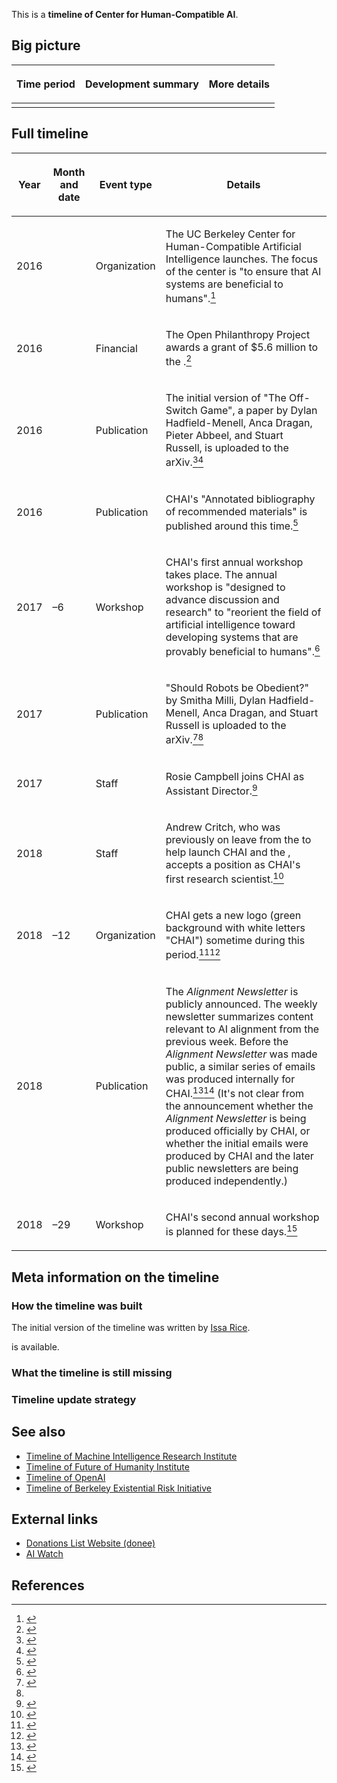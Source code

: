 This is a '''timeline of Center for Human-Compatible AI'''.

==Big picture==

{| class="wikitable"
! Time period !! Development summary !! More details
|-
|}

==Full timeline==

{| class="sortable wikitable"
! Year !! Month and date !! Event type !! Details
|-
| 2016 || {{dts|August}} || Organization || The UC Berkeley Center for Human-Compatible Artificial Intelligence launches. The focus of the center is "to ensure that AI systems are beneficial to humans".<ref>{{cite web |url=http://news.berkeley.edu/2016/08/29/center-for-human-compatible-artificial-intelligence/ |title=UC Berkeley launches Center for Human-Compatible Artificial Intelligence |date=August 29, 2016 |publisher=Berkeley News |accessdate=July 26, 2017}}</ref>
|-
| 2016 || {{dts|August}} || Financial || The Open Philanthropy Project awards a grant of $5.6 million to the {{w|Center for Human-Compatible AI}}.<ref name="donations-portal-open-phil-ai-risk">{{cite web |url=https://donations.vipulnaik.com/donor.php?donor=Open+Philanthropy+Project&cause_area_filter=AI+risk |title=Open Philanthropy Project donations made (filtered to cause areas matching AI risk) |accessdate=July 27, 2017}}</ref>
|-
| 2016 || {{dts|November 24}} || Publication || The initial version of "The Off-Switch Game", a paper by Dylan Hadfield-Menell, Anca Dragan, Pieter Abbeel, and Stuart Russell, is uploaded to the arXiv.<ref>{{cite web |url=https://arxiv.org/abs/1611.08219 |title=[1611.08219] The Off-Switch Game |accessdate=February 9, 2018}}</ref><ref name="2018_ai_safety_lit_review">{{cite web |url=http://effective-altruism.com/ea/1iu/2018_ai_safety_literature_review_and_charity/ |title=2018 AI Safety Literature Review and Charity Comparison - Effective Altruism Forum |accessdate=February 9, 2018}}</ref>
|-
| 2016 || {{dts|December}} || Publication || CHAI's "Annotated bibliography of recommended materials" is published around this time.<ref>{{cite web |url=http://humancompatible.ai/bibliography |title=Center for Human-Compatible AI |accessdate=February 9, 2018}}</ref>
|-
| 2017 || {{dts|May 5}}–6 || Workshop || CHAI's first annual workshop takes place. The annual workshop is "designed to advance discussion and research" to "reorient the field of artificial intelligence toward developing systems that are provably beneficial to humans".<ref>{{cite web |url=http://humancompatible.ai/workshop-2017/ |title=Center for Human-Compatible AI |accessdate=February 9, 2018 |archiveurl=https://archive.is/pXQ4q |archivedate=February 9, 2018 |dead-url=no}}</ref>
|-
| 2017 || {{dts|May 28}} || Publication || "Should Robots be Obedient?" by Smitha Milli, Dylan Hadfield-Menell, Anca Dragan, and Stuart Russell is uploaded to the arXiv.<ref>{{cite web |url=https://arxiv.org/abs/1705.09990 |title=[1705.09990] Should Robots be Obedient? |accessdate=February 9, 2018}}</ref><ref name="2018_ai_safety_lit_review" />
|-
| 2017 || {{dts|October}} || Staff || Rosie Campbell joins CHAI as Assistant Director.<ref>{{cite web |url=https://www.bbc.co.uk/rd/people/rosie-campbell?Type=Posts&Decade=All |title=Rosie Campbell - BBC R&D |accessdate=May 11, 2018 |archiveurl=https://archive.is/2o0RJ |archivedate=May 11, 2018 |dead-url=no |quote=Rosie left in October 2017 to take on the role of Assistant Director of the Center for Human-compatible AI at UC Berkeley, a research group which aims to ensure that artificially intelligent systems are provably beneficial to humans.}}</ref>
|-
| 2018 || {{Dts|March}} || Staff || Andrew Critch, who was previously on leave from the {{W|Machine Intelligence Research Institute}} to help launch CHAI and the {{W|Berkeley Existential Risk Initiative}}, accepts a position as CHAI's first research scientist.<ref>{{cite web |url=https://intelligence.org/2018/03/25/march-2018-newsletter/ |title=March 2018 Newsletter - Machine Intelligence Research Institute |publisher=[[wikipedia:Machine Intelligence Research Institute|Machine Intelligence Research Institute]] |date=March 25, 2018 |first=Rob |last=Bensinger |accessdate=May 10, 2018 |quote=Andrew Critch, previously on leave from MIRI to help launch the Center for Human-Compatible AI and the Berkeley Existential Risk Initiative, has accepted a position as CHAI’s first research scientist. Critch will continue to work with and advise the MIRI team from his new academic home at UC Berkeley. Our congratulations to Critch!}}</ref>
|-
| 2018 || {{dts|April 4}}–12 || Organization || CHAI gets a new logo (green background with white letters "CHAI") sometime during this period.<ref>{{cite web |url=http://humancompatible.ai/ |title=Center for Human-Compatible AI |accessdate=May 10, 2018 |archiveurl=https://web.archive.org/web/20180404185432/http://humancompatible.ai/ |archivedate=April 4, 2018 |dead-url=yes}}</ref><ref>{{cite web |url=http://humancompatible.ai/ |title=Center for Human-Compatible AI |accessdate=May 10, 2018 |archiveurl=https://web.archive.org/web/20180412000620/http://humancompatible.ai/ |archivedate=April 12, 2018 |dead-url=yes}}</ref>
|-
| 2018 || {{Dts|April 9}} || Publication || The ''Alignment Newsletter'' is publicly announced. The weekly newsletter summarizes content relevant to AI alignment from the previous week. Before the ''Alignment Newsletter'' was made public, a similar series of emails was produced internally for CHAI.<ref>{{cite web |url=https://www.lesswrong.com/posts/RvysgkLAHvsjTZECW/announcing-the-alignment-newsletter |title=Announcing the Alignment Newsletter |date=April 9, 2018 |first=Rohin |last=Shah |accessdate=May 10, 2018 |publisher=[[wikipedia:LessWrong|LessWrong]]}}</ref><ref>{{cite web |url=http://rohinshah.com/alignment-newsletter/ |title=Alignment Newsletter |publisher=Rohin Shah |accessdate=May 10, 2018 |archiveurl=https://archive.is/Ouvf1 |archivedate=May 10, 2018 |dead-url=no}}</ref> (It's not clear from the announcement whether the ''Alignment Newsletter'' is being produced officially by CHAI, or whether the initial emails were produced by CHAI and the later public newsletters are being produced independently.)
|-
| 2018 || {{dts|April 28}}–29 || Workshop || CHAI's second annual workshop is planned for these days.<ref>{{cite web |url=http://humancompatible.ai/workshop-2018 |title=Center for Human-Compatible AI |accessdate=February 9, 2018 |archiveurl=https://archive.is/XcxCZ |archivedate=February 9, 2018 |dead-url=no}}</ref>
|}

==Meta information on the timeline==

===How the timeline was built===

The initial version of the timeline was written by [[User:Issa|Issa Rice]].

{{funding info}} is available.

===What the timeline is still missing===

===Timeline update strategy===

==See also==

* [[Timeline of Machine Intelligence Research Institute]]
* [[Timeline of Future of Humanity Institute]]
* [[Timeline of OpenAI]]
* [[Timeline of Berkeley Existential Risk Initiative]]

==External links==

* [https://donations.vipulnaik.com/donee.php?donee=Center+for+Human-Compatible+AI Donations List Website (donee)]
* [https://aiwatch.issarice.com/?organization=Center+for+Human-Compatible+AI AI Watch]

==References==

{{Reflist|30em}}
